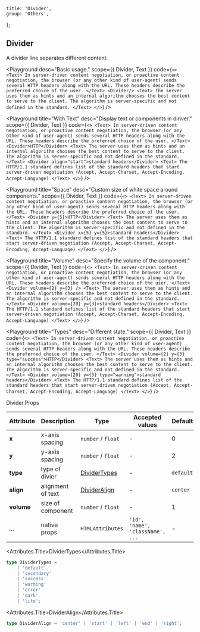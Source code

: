 
	title: 'Divider',
	group: 'Others',
};

## Divider

A divider line separates different content.

<Playground
	desc="Basic usage."
	scope={{ Divider, Text }}
	code={`
<>
  <Text>
    In server-driven content negotiation, or proactive content negotiation,
    the browser (or any other kind of user-agent) sends several HTTP headers along with the URL.
    These headers describe the preferred choice of the user.
  </Text>
  <Divider/>
  <Text>
    The server uses them as hints and an internal algorithm chooses the best content to serve to the client.
    The algorithm is server-specific and not defined in the standard.
  </Text>
</>
`}
/>

<Playground
	title="With Text"
	desc="Display text or components in diriver."
	scope={{ Divider, Text }}
	code={`
<>
  <Text>
    In server-driven content negotiation, or proactive content negotiation,
    the browser (or any other kind of user-agent) sends several HTTP headers along with the URL.
    These headers describe the preferred choice of the user.
  </Text>
  <Divider>HTTP</Divider>
  <Text>
    The server uses them as hints and an internal algorithm chooses the best content to serve to the client.
    The algorithm is server-specific and not defined in the standard.
  </Text>
  <Divider align="start">standard headers</Divider>
  <Text>
    The HTTP/1.1 standard defines list of the standard headers that start server-driven negotiation
    (Accept, Accept-Charset, Accept-Encoding, Accept-Language)
  </Text>
</>
`}
/>

<Playground
	title="Space"
	desc="Custom size of white space around components."
	scope={{ Divider, Text }}
	code={`
<>
  <Text>
    In server-driven content negotiation, or proactive content negotiation,
    the browser (or any other kind of user-agent) sends several HTTP headers along with the URL.
    These headers describe the preferred choice of the user.
  </Text>
  <Divider y={5}>HTTP</Divider>
  <Text>
    The server uses them as hints and an internal algorithm chooses the best content to serve to the client.
    The algorithm is server-specific and not defined in the standard.
  </Text>
  <Divider x={5} y={5}>standard headers</Divider>
  <Text>
    The HTTP/1.1 standard defines list of the standard headers that start server-driven negotiation
    (Accept, Accept-Charset, Accept-Encoding, Accept-Language)
  </Text>
</>
`}
/>

<Playground
	title="Volume"
	desc="Specify the volume of the component."
	scope={{ Divider, Text }}
	code={`
<>
  <Text>
    In server-driven content negotiation, or proactive content negotiation,
    the browser (or any other kind of user-agent) sends several HTTP headers along with the URL.
    These headers describe the preferred choice of the user.
  </Text>
  <Divider volume={2} y={3} />
  <Text>
    The server uses them as hints and an internal algorithm chooses the best content to serve to the client.
    The algorithm is server-specific and not defined in the standard.
  </Text>
  <Divider volume={20} y={3}>standard headers</Divider>
  <Text>
    The HTTP/1.1 standard defines list of the standard headers that start server-driven negotiation
    (Accept, Accept-Charset, Accept-Encoding, Accept-Language)
  </Text>
</>
`}
/>

<Playground
	title="Types"
	desc="Different state."
	scope={{ Divider, Text }}
	code={`
<>
  <Text>
    In server-driven content negotiation, or proactive content negotiation,
    the browser (or any other kind of user-agent) sends several HTTP headers along with the URL.
    These headers describe the preferred choice of the user.
  </Text>
  <Divider volume={2} y={3} type="success">HTTP</Divider>
  <Text>
    The server uses them as hints and an internal algorithm chooses the best content to serve to the client.
    The algorithm is server-specific and not defined in the standard.
  </Text>
  <Divider volume={20} y={3} type="warning">standard headers</Divider>
  <Text>
    The HTTP/1.1 standard defines list of the standard headers that start server-driven negotiation
    (Accept, Accept-Charset, Accept-Encoding, Accept-Language)
  </Text>
</>
`}
/>

<Attributes edit="/pages/en-us/components/divider.mdx">
<Attributes.Title>Divider.Props</Attributes.Title>

| Attribute  | Description       | Type                          | Accepted values                  | Default   |
| ---------- | ----------------- | ----------------------------- | -------------------------------- | --------- |
| **x**      | x-axis spacing    | `number` / `float`            | -                                | 0         |
| **y**      | y-axis spacing    | `number` / `float`            | -                                | 2         |
| **type**   | type of divier    | [DividerTypes](#dividertypes) | -                                | `default` |
| **align**  | alignment of text | [DividerAlign](#divideralign) | -                                | `center`  |
| **volume** | size of component | `number` / `float`            | -                                | 1         |
| ...        | native props      | `HTMLAttributes`              | `'id', 'name', 'className', ...` | -         |

<Attributes.Title>DividerTypes</Attributes.Title>

```ts
type DividerTypes =
	| 'default'
	| 'secondary'
	| 'success'
	| 'warning'
	| 'error'
	| 'dark'
	| 'lite';
```

<Attributes.Title>DividerAlign</Attributes.Title>

```ts
type DividerAlign = 'center' | 'start' | 'left' | 'end' | 'right';
```

</Attributes>

